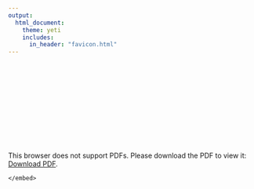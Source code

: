 ```yaml
---
output: 
  html_document:
    theme: yeti
    includes:
      in_header: "favicon.html" 
---
```

<br>
<object data="/Images/SeanNoahCV2019.pdf" type="application/pdf" width="800px" height="800px">
    <embed src="/Images/SeanNoahCV2019.pdf">
        <p>This browser does not support PDFs. Please download the PDF to view it: <a href="/Images/SeanNoahCVDec2018.pdf">Download PDF</a>.</p>
    </embed>
</object>